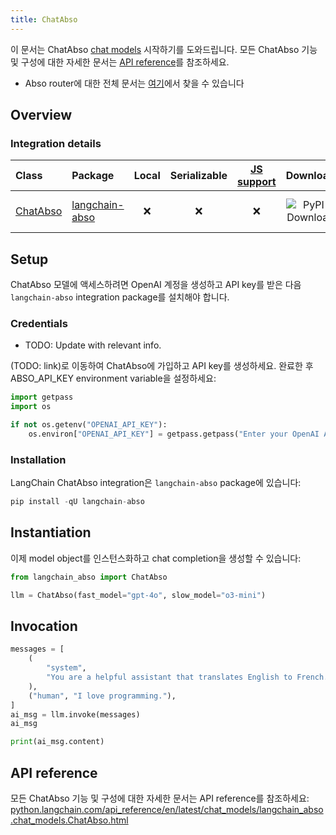 ```yaml
---
title: ChatAbso
---
```


이 문서는 ChatAbso [chat models](https://python.langchain.com/docs/concepts/chat_models/) 시작하기를 도와드립니다. 모든 ChatAbso 기능 및 구성에 대한 자세한 문서는 [API reference](https://python.langchain.com/api_reference/en/latest/chat_models/langchain_abso.chat_models.ChatAbso.html)를 참조하세요.

- Abso router에 대한 전체 문서는 [여기]([abso.ai](https://abso.ai))에서 찾을 수 있습니다

## Overview

### Integration details

| Class | Package | Local | Serializable | [JS support](https://js.langchain.com/docs/integrations/chat/abso) | Downloads | Version |
| :--- | :--- | :---: | :---: |  :---: | :---: | :---: |
| [ChatAbso](https://python.langchain.com/api_reference/en/latest/chat_models/langchain_abso.chat_models.ChatAbso.html) | [langchain-abso](https://python.langchain.com/api_reference/en/latest/abso_api_reference.html) | ❌ | ❌ | ❌ | ![PyPI - Downloads](https://img.shields.io/pypi/dm/langchain-abso?style=flat-square&label=%20) | ![PyPI - Version](https://img.shields.io/pypi/v/langchain-abso?style=flat-square&label=%20) |

## Setup

ChatAbso 모델에 액세스하려면 OpenAI 계정을 생성하고 API key를 받은 다음 `langchain-abso` integration package를 설치해야 합니다.

### Credentials

- TODO: Update with relevant info.

(TODO: link)로 이동하여 ChatAbso에 가입하고 API key를 생성하세요. 완료한 후 ABSO_API_KEY environment variable을 설정하세요:

```python
import getpass
import os

if not os.getenv("OPENAI_API_KEY"):
    os.environ["OPENAI_API_KEY"] = getpass.getpass("Enter your OpenAI API key: ")
```

### Installation

LangChain ChatAbso integration은 `langchain-abso` package에 있습니다:

```python
pip install -qU langchain-abso
```

## Instantiation

이제 model object를 인스턴스화하고 chat completion을 생성할 수 있습니다:

```python
from langchain_abso import ChatAbso

llm = ChatAbso(fast_model="gpt-4o", slow_model="o3-mini")
```

## Invocation

```python
messages = [
    (
        "system",
        "You are a helpful assistant that translates English to French. Translate the user sentence.",
    ),
    ("human", "I love programming."),
]
ai_msg = llm.invoke(messages)
ai_msg
```

```python
print(ai_msg.content)
```

## API reference

모든 ChatAbso 기능 및 구성에 대한 자세한 문서는 API reference를 참조하세요: [python.langchain.com/api_reference/en/latest/chat_models/langchain_abso.chat_models.ChatAbso.html](https://python.langchain.com/api_reference/en/latest/chat_models/langchain_abso.chat_models.ChatAbso.html)